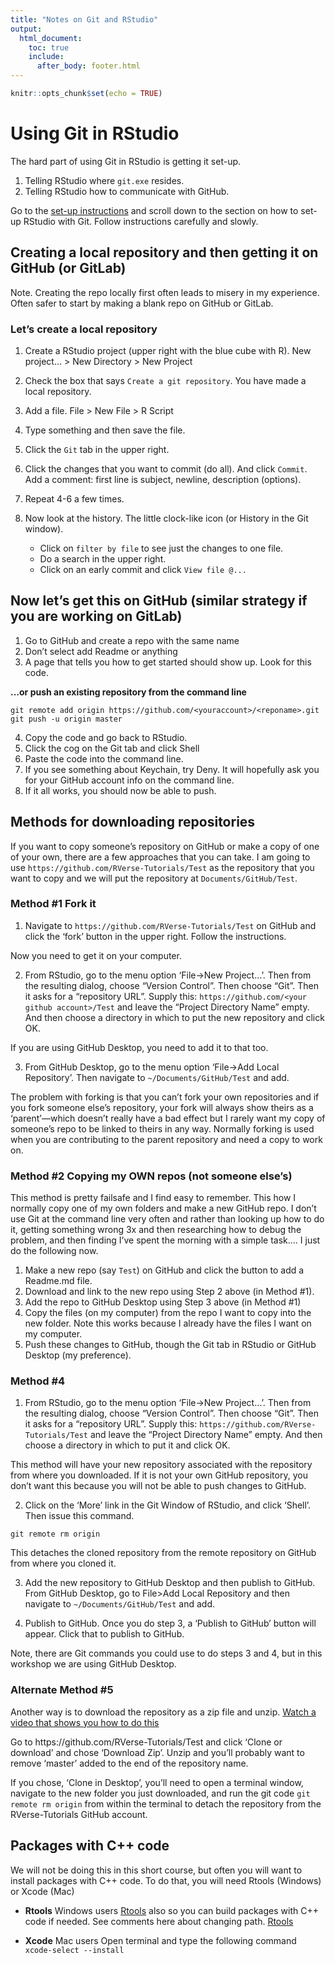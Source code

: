 ```yaml
---
title: "Notes on Git and RStudio"
output:
  html_document:
    toc: true
    include:
      after_body: footer.html
---
```


```r
knitr::opts_chunk$set(echo = TRUE)
```

# Using Git in RStudio

The hard part of using Git in RStudio is getting it set-up.

1. Telling RStudio where `git.exe` resides.
2. Telling RStudio how to communicate with GitHub.

Go to the [set-up instructions](set-up.html) and scroll down to the section on how to set-up RStudio with Git. Follow instructions carefully and slowly.

## Creating a local repository and then getting it on GitHub (or GitLab)

Note. Creating the repo locally first often leads to misery in my experience. Often safer to start by making a blank repo on GitHub or GitLab.

### Let's create a local repository

1. Create a RStudio project (upper right with the blue cube with R). New project... > New Directory > New Project
2. Check the box that says `Create a git repository`. You have made a local repository.
3. Add a file. File > New File > R Script
4. Type something and then save the file.
5. Click the `Git` tab in the upper right.
6. Click the changes that you want to commit (do all). And click `Commit`. Add a comment: first line is subject, newline, description (options).
7. Repeat 4-6 a few times.
8. Now look at the history. The little clock-like icon (or History in the Git window). 
   
   * Click on `filter by file` to see just the changes to one file.
   * Do a search in the upper right.
   * Click on an early commit and click `View file @...`
   
## Now let's get this on GitHub (similar strategy if you are working on GitLab)

1. Go to GitHub and create a repo with the same name
2. Don't select add Readme or anything
3. A page that tells you how to get started should show up. Look for this code.

**…or push an existing repository from the command line**
```
git remote add origin https://github.com/<youraccount>/<reponame>.git
git push -u origin master
```

4. Copy the code and go back to RStudio.
5. Click the cog on the Git tab and click Shell
6. Paste the code into the command line.
7. If you see something about Keychain, try Deny. It will hopefully ask you for your GitHub account info on the command line.
8. If it all works, you should now be able to push.


## Methods for downloading repositories

If you want to copy someone's repository on GitHub or make a copy of one of your own, there are a few approaches that you can take. I am going to use `https://github.com/RVerse-Tutorials/Test` as the repository that you want to copy and we will put the repository at `Documents/GitHub/Test`.

### Method #1 Fork it

1. Navigate to `https://github.com/RVerse-Tutorials/Test` on GitHub and click the 'fork' button in the upper right. Follow the instructions.

Now you need to get it on your computer.

2. From RStudio, go to the menu option
'File->New Project...'. Then from the resulting dialog, choose
"Version Control".  Then choose "Git".  Then it asks for a "repository URL".
Supply this: `https://github.com/<your github account>/Test` and 
leave the "Project Directory Name" empty.  And then choose a directory 
in which to put the new repository and click OK.

If you are using GitHub Desktop, you need to add it to that too.

3. From GitHub Desktop, go to the menu option
'File->Add Local Repository'. Then navigate to  `~/Documents/GitHub/Test` and add.

The problem with forking is that you can't fork your own repositories and if you fork someone else's repository, your fork will always show theirs as a 'parent'---which doesn't really have a bad effect but I rarely want my copy of someone's repo to be linked to theirs in any way. Normally forking is used when you are contributing to the parent repository and need a copy to work on.

### Method #2 Copying my OWN repos (not someone else's)

This method is pretty failsafe and I find easy to remember. This how I normally copy one of my own folders and make a new GitHub repo. I don't use Git at the command line very often and rather than looking up how to do it, getting something wrong 3x and then researching how to debug the problem, and then finding I've spent the morning with a simple task.... I just do the following now.

1. Make a new repo (say `Test`) on GitHub and click the button to add a Readme.md file.
2. Download and link to the new repo using Step 2 above (in Method #1). 
3. Add the repo to GitHub Desktop using Step 3 above (in Method #1)
4. Copy the files (on my computer) from the repo I want to copy into the new folder. Note this works because I already have the files I want on my computer.
5. Push these changes to GitHub, though the Git tab in RStudio or GitHub Desktop (my preference).

### Method #4

1. From RStudio, go to the menu option
'File->New Project...'. Then from the resulting dialog, choose
"Version Control".  Then choose "Git".  Then it asks for a "repository URL".
Supply this: `https://github.com/RVerse-Tutorials/Test` and 
leave the "Project Directory Name" empty.  And then choose a directory 
in which to put it and click OK.

This method will have your new repository associated with the repository from where you downloaded. If it is not your own GitHub repository, you don't want this because you will not be able to push changes to GitHub.

2. Click on the 'More' link in the Git Window of RStudio, and click 'Shell'.  Then issue this command.
```
git remote rm origin
```
This detaches the cloned repository from the remote repository on GitHub from where you cloned it. 

3. Add the new repository to GitHub Desktop and then publish to GitHub. From GitHub Desktop, go to File>Add Local Repository and then navigate to `~/Documents/GitHub/Test` and add.

4. Publish to GitHub. Once you do step 3, a 'Publish to GitHub' button will appear. Click that to publish to GitHub.

Note, there are Git commands you could use to do steps 3 and 4, but in this workshop we are using GitHub Desktop.

### Alternate Method #5

Another way is to download the repository as a zip file and unzip.  [Watch a video that shows you how to do this](https://youtu.be/bYySjso7vRo)

Go to https://github.com/RVerse-Tutorials/Test and click 'Clone or download' and chose 'Download Zip'.  Unzip and you'll probably want to remove  'master' added to the end of the repository name.

If you chose, 'Clone in Desktop', you'll need to open a terminal window, navigate to the new folder you just downloaded, and run the git code `git remote rm origin` from within the terminal to detach the repository from the RVerse-Tutorials GitHub account.


## Packages with C++ code

We will not be doing this in this short course, but often you will want to install packages with C++ code.  To do that, you will need Rtools (Windows) or Xcode (Mac)

* **Rtools** Windows users  [Rtools](https://cran.r-project.org/bin/windows/Rtools/) also so you can build packages with C++ code if needed.  See comments here about changing path. [Rtools](http://stat545.com/packages01_system-prep.html#windows-system-prep)

* **Xcode** Mac users Open terminal and type the following command `xcode-select --install`

